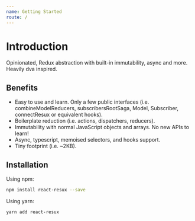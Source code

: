 ```yaml
---
name: Getting Started
route: /
---
```


# Introduction

Opinionated, Redux abstraction with built-in immutability, async and more. Heavily dva inspired.

## Benefits

* Easy to use and learn. Only a few public interfaces (i.e. combineModelReducers, subscribersRootSaga, Model, Subscriber, connectResux or equivalent hooks).
* Boilerplate reduction (i.e. actions, dispatchers, reducers).
* Immutability with normal JavaScript objects and arrays. No new APIs to learn!
* Async, typescript, memoised selectors, and hooks support.
* Tiny footprint (i.e. ~2KB).

## Installation

Using npm:

```bash
npm install react-resux --save
```

Using yarn:

```bash
yarn add react-resux
```

